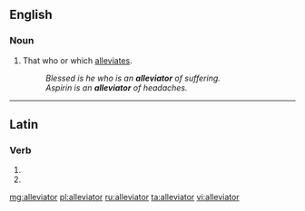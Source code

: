 ==English==

===Noun===
{{en-noun}}

# That who or which [[alleviate]]s.
#: ''Blessed is he who is an '''alleviator''' of suffering.''
#: ''Aspirin is an '''alleviator''' of headaches.''

----

==Latin==

===Verb===
{{la-verb-form|alleviātor}}

# {{conjugation of|alleviō||2|s|futr|pasv|impr|lang=la}}
# {{conjugation of|alleviō||3|s|futr|pasv|impr|lang=la}}

[[mg:alleviator]]
[[pl:alleviator]]
[[ru:alleviator]]
[[ta:alleviator]]
[[vi:alleviator]]